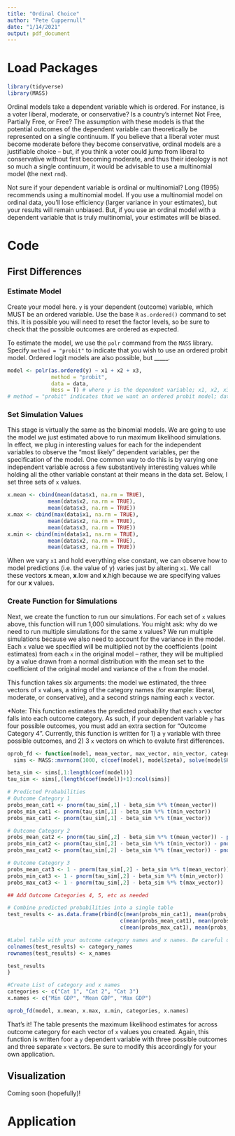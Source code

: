 ```yaml
---
title: "Ordinal Choice"
author: "Pete Cuppernull"
date: "1/14/2021"
output: pdf_document
---
```


# Load Packages
```r
library(tidyverse)
library(MASS)
```

Ordinal models take a dependent variable which is ordered. For instance, is a voter liberal, moderate, or conservative? Is a country's internet Not Free, Partially Free, or Free? The assumption with these models is that the potential outcomes of the dependent variable can theoretically be represented on a single continuum. If you believe that a liberal voter must become moderate before they become conservative, ordinal models are a justifiable choice -- but, if you think a voter could jump from liberal to conservative without first becoming moderate, and thus their ideology is not so much a single continuum, it would be advisable to use a multinomial model (the next `rmd`). 

Not sure if your dependent variable is ordinal or multinomial? Long (1995) recommends using a multinomial model. If you use a multinomial model on ordinal data, you'll lose efficiency (larger variance in your estimates), but your results will remain unbiased. But, if you use an ordinal model with a dependent variable that is truly multinomial, your estimates will be biased.

# Code

## First Differences

### Estimate Model

Create your model here. `y` is your dependent (outcome) variable, which MUST be an ordered variable. Use the base `R` `as.ordered()` command to set this. It is possible you will need to reset the factor levels, so be sure to check that the possible outcomes are ordered as expected.

To estimate the model, we use the `polr` command from the `MASS` library. Specify `method = "probit"` to indicate that you wish to use an ordered probit model. Ordered logit models are also possible, but _____.

```r
model <- polr(as.ordered(y) ~ x1 + x2 + x3, 
              method = "probit", 
              data = data, 
              Hess = T) # where y is the dependent variable; x1, x2, x3 are the independent variables (add as many as you want)
# method = "probit" indicates that we want an ordered probit model; data is your data frame.
```

### Set Simulation Values

This stage is virtually the same as the binomial models. We are going to use the model we just estimated above to run maximum likelihood simulations. In effect, we plug in interesting values for each for the independent variables to observe the "most likely" dependent variables, per the specification of the model. One common way to do this is by varying one independent variable across a few substantively interesting values while holding all the other variable constant at their means in the data set. Below, I set three sets of `x` values.

```r
x.mean <- cbind(mean(data$x1, na.rm = TRUE), 
             mean(data$x2, na.rm = TRUE),
             mean(data$x3, na.rm = TRUE))
x.max <- cbind(max(data$x1, na.rm = TRUE), 
             mean(data$x2, na.rm = TRUE),
             mean(data$x3, na.rm = TRUE))
x.min <- cbind(min(data$x1, na.rm = TRUE), 
             mean(data$x2, na.rm = TRUE),
             mean(data$x3, na.rm = TRUE))
```

When we vary `x1` and hold everything else constant, we can observe how to model predictions (i.e. the value of y) varies just by altering `x1`. We call these vectors **x**.mean, **x**.low and **x**.high because we are specifying values for our **x** values.

### Create Function for Simulations

Next, we create the function to run our simulations. For each set of `x` values above, this function will run 1,000 simulations. You might ask: why do we need to run multiple simulations for the same x values? We run multiple simulations because we also need to account for the variance in the model. Each `x` value we specified will be multiplied not by the coefficients (point estimates) from each `x` in the original model -- rather, they will be multiplied by a value drawn from a normal distribution with the mean set to the coefficient of the original model and variance of the `x` from the model.

This function takes six arguments: the model we estimated, the three vectors of `x` values, a string of the category names (for example: liberal, moderate, or conservative), and a second strings naming each `x` vector.

*Note: This function estimates the predicted probability that each `x` vector falls into each outcome category. As such, if your dependent variable `y` has four possible outcomes, you must add an extra section for "Outcome Category 4". Currently, this function is written for 1) a `y` variable with three possible outcomes, and 2) 3 `x` vectors on which to evalute first differences.

```r
oprob_fd <- function(model, mean_vector, max_vector, min_vector, category_names, x_names){
  sims <- MASS::mvrnorm(1000, c(coef(model), model$zeta), solve(model$Hessian))

beta_sim <- sims[,1:length(coef(model))]
tau_sim <- sims[,(length(coef(model))+1):ncol(sims)]

# Predicted Probabilities
# Outcome Category 1
probs_mean_cat1 <- pnorm(tau_sim[,1] - beta_sim %*% t(mean_vector))
probs_min_cat1 <- pnorm(tau_sim[,1] - beta_sim %*% t(min_vector))
probs_max_cat1 <- pnorm(tau_sim[,1] - beta_sim %*% t(max_vector))

# Outcome Category 2
probs_mean_cat2 <- pnorm(tau_sim[,2] - beta_sim %*% t(mean_vector)) - pnorm(tau_sim[,1] - beta_sim %*% t(mean_vector))
probs_min_cat2 <- pnorm(tau_sim[,2] - beta_sim %*% t(min_vector)) - pnorm(tau_sim[,1] - beta_sim %*% t(min_vector))
probs_max_cat2 <- pnorm(tau_sim[,2] - beta_sim %*% t(max_vector)) - pnorm(tau_sim[,1] - beta_sim %*% t(max_vector))

# Outcome Category 3
probs_mean_cat3 <- 1 - pnorm(tau_sim[,2] - beta_sim %*% t(mean_vector)) 
probs_min_cat3 <- 1 - pnorm(tau_sim[,2] - beta_sim %*% t(min_vector)) 
probs_max_cat3 <- 1 - pnorm(tau_sim[,2] - beta_sim %*% t(max_vector)) 

## Add Outcome Categories 4, 5, etc as needed

# Combine predicted probabilities into a single table
test_results <- as.data.frame(rbind(c(mean(probs_min_cat1), mean(probs_min_cat2), mean(probs_min_cat3)),
                                    c(mean(probs_mean_cat1), mean(probs_mean_cat2), mean(probs_mean_cat3)),
                                    c(mean(probs_max_cat1), mean(probs_max_cat2), mean(probs_max_cat3))))

#Label table with your outcome category names and x names. Be careful of ordering!
colnames(test_results) <- category_names
rownames(test_results) <- x_names

test_results
}

#Create List of category and x names
categories <- c("Cat 1", "Cat 2", "Cat 3")
x.names <- c("Min GDP", "Mean GDP", "Max GDP")

oprob_fd(model, x.mean, x.max, x.min, categories, x.names)
```

That's it! The table presents the maximum likelihood estimates for across outcome category for each vector of `x` values you created. Again, this function is written foor a `y` dependent variable with three possible outcomes and three separate `x` vectors. Be sure to modify this accordingly for your own application.

## Visualization
Coming soon (hopefully)!

# Application